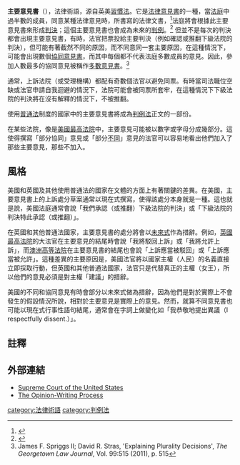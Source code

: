 {{Judicial opinions}}
{{legal}}

'''主要意見書'''（{{lang-en|Majority opinion}}），法律術語，源自英美[[習慣法|習慣法]]。它是[[法律意見書|法律意見書]]的一種，當[[法庭|法庭]]中過半數的成員，同意某種法律意見時，所書寫的法律文書，<ref name=readSCOTUS>{{cite web |url=http://www.americanbar.org/content/dam/aba/images/public_education/Reading-SCOTUS-Opinion.pdf |title=How to Read a U.S. Supreme Court Opinion |author= |date= |website= |publisher=American Bar Association |accessdate=2 March 2016 |archive-date=2016-03-27 |archive-url=https://web.archive.org/web/20160327130308/http://www.americanbar.org/content/dam/aba/images/public_education/Reading-SCOTUS-Opinion.pdf |dead-url=yes }}</ref>法庭將會根據此主要意見書來形成[[判決|判決]]；這個主要意見書也會成為未來的[[判例|判例]]。<ref>{{cite web |url=http://americanhistory.about.com/od/judicialbranch/g/majority_opinion.htm |title=Majority Opinion |author=Martin Kelly |date= |website= |publisher=About Education |accessdate=2 March 2016 |archive-date=2017-02-27 |archive-url=https://web.archive.org/web/20170227202708/http://americanhistory.about.com/od/judicialbranch/g/majority_opinion.htm |dead-url=no }}</ref> 但並不是每次的判決都會出現主要意見書，有時，法官把票投給主要判決（例如確認或推翻下級法院的判決），但可能有著截然不同的原因，而不同意同一套主要原因，在這種情況下，可能會出現數個[[協同意見書|協同意見書]]，而其中每個都不代表法庭多數成員的意見。因此，參加人數最多的協同意見被稱作[[多數意見書|多數意見書]]。<ref name=SpriggsGLJ>James F. Spriggs II; David R. Stras, 'Explaining Plurality Decisions', ''The Georgetown Law Journal'', Vol. 99:515 (2011), p. 515</ref>

通常，上訴法院（或受理機構）都配有奇數個法官以避免同票。有時當司法職位空缺或法官申請自我迴避的情況下，法院可能會被同票所套牢，在這種情況下下級法院的判決將在沒有解釋的情況下，不被推翻。

使用[[普通法|普通法]]制度的國家中的主要意見書將成為[[判例法|判例法]]正文的一部份。

在某些法院，像是[[美國最高法院|美國最高法院]]中，主要意見可能被以數字或字母分成幾部分。這使得撰寫「部分協同」意見或「部分[[不同意見書|不同]]」意見的法官可以容易地看出他們加入了那些主要意見，那些不加入。

==風格==
美國和英國及其他使用普通法的國家在文體的方面上有著關鍵的差異。在美國，主要意見書上的上訴處分草案通常以現在式撰寫，使得該處分本身就是一種{{link-en|行事性語句|performative utterance}}。這也就是說，美國法庭通常會說「我們承認（或推翻）下級法院的判決」或「下級法院的判決特此承認（或推翻）」。

在英國和其他普通法國家，主要意見書的處分將會以[[未來式|未來式]]作為措辭。例如，[[英國最高法院|英國最高法院]]的大法官在主要意見的結尾時會說「我將駁回上訴」或「我將允許上訴」，而[[澳洲高等法院|澳洲高等法院]]在主要意見書的結尾也會說「上訴應當被駁回」或「上訴應當被允許」。這種差異的主要原因是，美國法官將以國家主權（人民）的名義直接立即採取行動，但英國和其他普通法國家，法官只是代替真正的主權（女王），所以他們的意見必須是對主權「建議」的措辭。

美國的不同和協同意見有時會部分以未來式做為措辭，因為他們是對於實際上不會發生的假設情況所說，相對於主要意見是實際上的意見。然而，就算不同意見書也可能以現在式行事性語句結尾，通常會在字詞上做變化如「我恭敬地提出異議（I respectfully dissent.）」。

==註釋==
{{reflist}}

==外部連結==
* [http://www.supremecourt.gov/ Supreme Court of the United States]{{Wayback|url=http://www.supremecourt.gov/ |date=20110224021201 }}
* [http://supremecourtopinions.wustl.edu/ The Opinion-Writing Process] {{Wayback|url=http://supremecourtopinions.wustl.edu/ |date=20201111035237 }}


{{DEFAULTSORT:Majority opinion}}
[[category:法律術語|category:法律術語]]
[[category:判例法|category:判例法]]